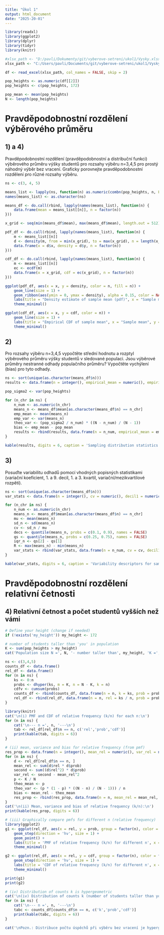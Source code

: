 ```yaml
---
title: "Úkol 1"
output: html_document
date: "2025-20-01"
---
```


```r
library(readxl)
library(ggplot2)
library(dplyr)
library(tidyr)
library(knitr)
``` 

```r

#xlsx_path <- "D:/pavli/Dokumenty/git/vyberove-setreni/ukol1/Vysky.xlsx"
xlsx_path <- "C:/Users/pavli/Documents/git/vyberove-setreni/ukol1/Vysky.xlsx"

df <- read_excel(xlsx_path, col_names = FALSE, skip = 2)

pop_heights <- as.numeric(df[[2]])
pop_heights <- c(pop_heights, 172)  

pop_mean <- mean(pop_heights)
N <- length(pop_heights)

```

# Pravděpodobnostní rozdělení výběrového průměru
## 1) a 4)
Pravděpodobnostní rozdělení (pravděpodobnostní a distribuční funkci) výběrového průměru výšky studentů pro rozsahy výběru n=3,4,5 pro prostý náhodný výběr bez vracení.
Graficky porovnejte pravděpodobnostní rozdělení pro různé rozsahy výběru.

```r
ns <- c(3, 4, 5)

means_list <- lapply(ns, function(n) as.numeric(combn(pop_heights, n, FUN = mean)))
names(means_list) <- as.character(ns)

means_df <- do.call(rbind, lapply(names(means_list), function(n) {
    data.frame(mean = means_list[[n]], n = factor(n))
}))

x_grid <- seq(min(means_df$mean), max(means_df$mean), length.out = 512)

pdf_df <- do.call(rbind, lapply(names(means_list), function(n) {
    m <- means_list[[n]]
    d <- density(m, from = min(x_grid), to = max(x_grid), n = length(x_grid))
    data.frame(x = d$x, density = d$y, n = factor(n))
}))

cdf_df <- do.call(rbind, lapply(names(means_list), function(n) {
    m <- means_list[[n]]
    ec <- ecdf(m)
    data.frame(x = x_grid, cdf = ec(x_grid), n = factor(n))
}))

ggplot(pdf_df, aes(x = x, y = density, color = n, fill = n)) +
    geom_line(size = 1) +
    geom_ribbon(aes(ymin = 0, ymax = density), alpha = 0.15, color = NA) +
    labs(title = "Density estimate of sample mean (pdf)", x = "Sample mean", y = "Density", color = "n", fill = "n") +
    theme_minimal()

ggplot(cdf_df, aes(x = x, y = cdf, color = n)) +
    geom_line(size = 1) +
    labs(title = "Empirical CDF of sample mean", x = "Sample mean", y = "ECDF", color = "n") +
    theme_minimal()
```

## 2)
Pro rozsahy výběru n=3,4,5 vypočtěte střední hodnotu a rozptyl výběrového průměru výšky studentů v sledované populaci. Jsou výběrové průměry nestranné odhady populačního průměru? Vypočtěte vychýlení (bias) pro tyto odhady.

```r
ns <- sort(unique(as.character(means_df$n)))
results <- data.frame(n = integer(), empirical_mean = numeric(), empirical_var = numeric(), theoretical_var = numeric(), bias = numeric(), stringsAsFactors = FALSE)

pop_sigma2 <- var(pop_heights)

for (n_chr in ns) {
    n_num <- as.numeric(n_chr)
    means_n <- means_df$mean[as.character(means_df$n) == n_chr]
    emp_mean <- mean(means_n)
    emp_var <- var(means_n)
    theo_var <- (pop_sigma2 / n_num) * ((N - n_num) / (N - 1))
    bias <- emp_mean - pop_mean
    results <- rbind(results, data.frame(n = n_num, empirical_mean = emp_mean, empirical_var = emp_var, theoretical_var = theo_var, bias = bias))
}

kable(results, digits = 6, caption = 'Sampling distribution statistics computed from exact sample means (means_df)')

```

## 3)
Posuďte variabilitu odhadů pomocí vhodných popisných statistikami (variační koeficient, 1. a 9. decil, 1. a 3. kvartil, variační/mezikvartilové rozpětí).

```r
ns <- sort(unique(as.character(means_df$n)))
var_stats <- data.frame(n = integer(), cv = numeric(), decil1 = numeric(), decil9 = numeric(), q1 = numeric(), q3 = numeric(), iqr = numeric(), R = numeric(), stringsAsFactors = FALSE)

for (n_chr in ns) {
    n_num <- as.numeric(n_chr)
    means_n <- means_df$mean[as.character(means_df$n) == n_chr]
    mu <- mean(means_n)
    sd_n <- sd(means_n)
    cv <- sd_n / mu
    decs <- quantile(means_n, probs = c(0.1, 0.9), names = FALSE)
    qs <- quantile(means_n, probs = c(0.25, 0.75), names = FALSE)
    iqr_n <- qs[2] - qs[1]
    R <- max(means_n) - min(means_n)
    var_stats <- rbind(var_stats, data.frame(n = n_num, cv = cv, decil1 = decs[1], decil9 = decs[2], q1 = qs[1], q3 = qs[2], iqr = iqr_n, R = R))
}

kable(var_stats, digits = 6, caption = 'Variability descriptors for sample mean by n')
```

# Pravděpodobnostní rozdělení relativní četnosti 

## 4) Relativní četnost a počet studentů vyšších než vámi

```r
# Define your height (change if needed)
if (!exists('my_height')) my_height <- 172

# number of students taller than 'you' in population
K <- sum(pop_heights > my_height)
cat('Population size N =', N, '- number taller than', my_height, 'K =', K, 'proportion p =', round(K/N,6), '\n')

ns <- c(3,4,5)
counts_df <- data.frame()
rel_df <- data.frame()
for (n in ns) {
    ks <- 0:n
    probs <- dhyper(ks, m = K, n = N - K, k = n)
    cdfv <- cumsum(probs)
    counts_df <- rbind(counts_df, data.frame(n = n, k = ks, prob = probs, cdf = cdfv))
    rel_df <- rbind(rel_df, data.frame(n = n, rel = ks / n, prob = probs, cdf = cdfv))
}

library(knitr)
cat('\n(i) PMF and CDF of relative frequency (k/n) for each n:\n')
for (n in ns) {
    cat('\n--- n =', n, '---\n')
    tab <- rel_df[rel_df$n == n, c('rel','prob','cdf')]
    print(kable(tab, digits = 6))
}

# (ii) mean, variance and bias for relative frequency (from pmf)
res_prop <- data.frame(n = integer(), mean_rel = numeric(), var_rel = numeric(), theo_mean = numeric(), theo_var = numeric(), bias = numeric(), stringsAsFactors = FALSE)
for (n in ns) {
    d <- rel_df[rel_df$n == n, ]
    mean_rel <- sum(d$rel * d$prob)
    second <- sum((d$rel^2) * d$prob)
    var_rel <- second - mean_rel^2
    p <- K / N
    theo_mean <- p
    theo_var <- (p * (1 - p) * ((N - n) / (N - 1))) / n
    bias <- mean_rel - theo_mean
    res_prop <- rbind(res_prop, data.frame(n = n, mean_rel = mean_rel, var_rel = var_rel, theo_mean = theo_mean, theo_var = theo_var, bias = bias))
}
cat('\n(ii) Mean, variance and bias of relative frequency (k/n):\n')
print(kable(res_prop, digits = 6))

# (iii) Graphically compare pmfs for different n (relative frequency)
library(ggplot2)
g1 <- ggplot(rel_df, aes(x = rel, y = prob, group = factor(n), color = factor(n))) +
    geom_step(direction = 'hv', size = 1) +
    geom_point() +
    labs(title = 'PMF of relative frequency (k/n) for different n', x = 'Relative frequency (k/n)', y = 'Probability', color = 'n') +
    theme_minimal()

g2 <- ggplot(rel_df, aes(x = rel, y = cdf, group = factor(n), color = factor(n))) +
    geom_step(direction = 'hv', size = 1) +
    labs(title = 'CDF of relative frequency (k/n) for different n', x = 'Relative frequency (k/n)', y = 'CDF', color = 'n') +
    theme_minimal()

print(g1)
print(g2)

# (iv) Distribution of counts k is hypergeometric
cat('\n(iv) Distribution of counts k (number of students taller than you) for each n. This is Hypergeometric(N, K, n).\n')
for (n in ns) {
    cat('\n--- n =', n, '---\n')
    tabc <- counts_df[counts_df$n == n, c('k','prob','cdf')]
    print(kable(tabc, digits = 6))
}

cat('\nPozn.: Distribuce počtu úspěchů při výběru bez vracení je hypergeometrická (Hypergeometric). Parametry: populace N, počet úspěchů K, rozsah výběru n.\n')
```




